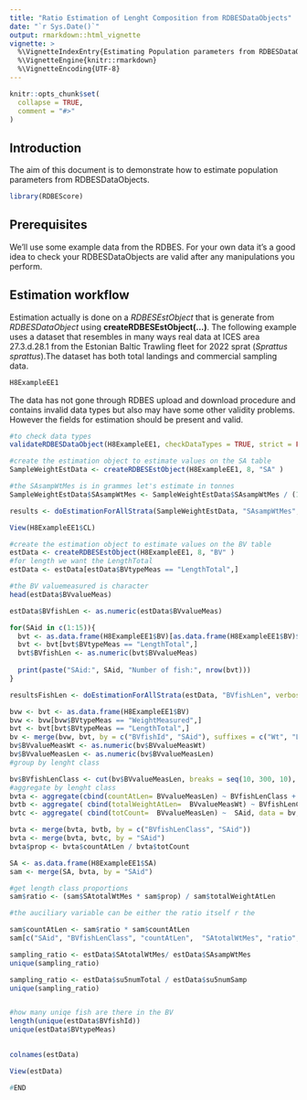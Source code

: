 ```yaml
---
title: "Ratio Estimation of Lenght Composition from RDBESDataObjects"
date: "`r Sys.Date()`"
output: rmarkdown::html_vignette
vignette: >
  %\VignetteIndexEntry{Estimating Population parameters from RDBESDataObjects}
  %\VignetteEngine{knitr::rmarkdown}
  %\VignetteEncoding{UTF-8}
---
```


```r
knitr::opts_chunk$set(
  collapse = TRUE,
  comment = "#>"
)
```


## Introduction 

The aim of this document is to demonstrate how to estimate population parameters from RDBESDataObjects. 

```r
library(RDBEScore)
```

## Prerequisites

We'll use some example data from the RDBES.  For your own data it's a good idea to check your RDBESDataObjects are valid after any manipulations you perform.


## Estimation workflow

Estimation actually  is done on a *RDBESEstObject* that is generate from *RDBESDataObject* using **createRDBESEstObject(...)**. The following example uses a dataset that  resembles in many ways real data at ICES area 27.3.d.28.1 from the Estonian Baltic Trawling fleet for 2022 sprat (*Sprattus sprattus*).The dataset has both total landings and commercial sampling data.

```r
H8ExampleEE1
```
The data has not gone through RDBES upload and download procedure and  contains invalid data types but also may have some other validity problems. However the fields for estimation should be present and valid.
```r
#to check data types
validateRDBESDataObject(H8ExampleEE1, checkDataTypes = TRUE, strict = FALSE)
```

```r
#create the estimation object to estimate values on the SA table
SampleWeightEstData <- createRDBESEstObject(H8ExampleEE1, 8, "SA" )

#the SAsampWtMes is in grammes let's estimate in tonnes
SampleWeightEstData$SAsampWtMes <- SampleWeightEstData$SAsampWtMes / (1000 * 1000)

results <- doEstimationForAllStrata(SampleWeightEstData, "SAsampWtMes", verbose = T, estimMethod = "ratio")
```



```r
View(H8ExampleEE1$CL)
```

```r
#create the estimation object to estimate values on the BV table
estData <- createRDBESEstObject(H8ExampleEE1, 8, "BV" )
#for length we want the LengthTotal
estData <- estData[estData$BVtypeMeas == "LengthTotal",]

#the BV valuemeasured is character
head(estData$BVvalueMeas)
```
```r
estData$BVfishLen <- as.numeric(estData$BVvalueMeas)
```


```r
for(SAid in c(1:15)){
  bvt <- as.data.frame(H8ExampleEE1$BV)[as.data.frame(H8ExampleEE1$BV)$SAid== SAid,]
  bvt <- bvt[bvt$BVtypeMeas == "LengthTotal",]
  bvt$BVfishLen <- as.numeric(bvt$BVvalueMeas)
  
  print(paste("SAid:", SAid, "Number of fish:", nrow(bvt)))
}
```


```r
resultsFishLen <- doEstimationForAllStrata(estData, "BVfishLen", verbose = T, estimMethod = "ratio")
```

```r
bvw <- bvt <- as.data.frame(H8ExampleEE1$BV)
bvw <- bvw[bvw$BVtypeMeas == "WeightMeasured",]
bvt <- bvt[bvt$BVtypeMeas == "LengthTotal",]
bv <- merge(bvw, bvt, by = c("BVfishId", "SAid"), suffixes = c("Wt", "Len"))
bv$BVvalueMeasWt <- as.numeric(bv$BVvalueMeasWt)
bv$BVvalueMeasLen <- as.numeric(bv$BVvalueMeasLen)
#group by lenght class

bv$BVfishLenClass <- cut(bv$BVvalueMeasLen, breaks = seq(10, 300, 10), include.lowest = TRUE)
#aggregate by lenght class
bvta <- aggregate(cbind(countAtLen= BVvalueMeasLen) ~ BVfishLenClass + SAid, data = bv, FUN = length)
bvtb <- aggregate( cbind(totalWeightAtLen=  BVvalueMeasWt) ~ BVfishLenClass + SAid, data = bv, FUN = sum)
bvtc <- aggregate( cbind(totCount=  BVvalueMeasLen) ~  SAid, data = bv, FUN = length)

bvta <- merge(bvta, bvtb, by = c("BVfishLenClass", "SAid"))
bvta <- merge(bvta, bvtc, by = "SAid")
bvta$prop <- bvta$countAtLen / bvta$totCount

SA <- as.data.frame(H8ExampleEE1$SA)
sam <- merge(SA, bvta, by = "SAid")

#get length class proportions
sam$ratio <- (sam$SAtotalWtMes * sam$prop) / sam$totalWeightAtLen

#the auciliary variable can be either the ratio itself r the 

sam$countAtLen <- sam$ratio * sam$countAtLen
sam[c("SAid", "BVfishLenClass", "countAtLen",  "SAtotalWtMes", "ratio", "prop")]
```


```r
sampling_ratio <- estData$SAtotalWtMes/ estData$SAsampWtMes
unique(sampling_ratio)
```

```r
sampling_ratio <- estData$su5numTotal / estData$su5numSamp
unique(sampling_ratio)
```
```r

```


```r
#how many uniqe fish are there in the BV
length(unique(estData$BVfishId))
unique(estData$BVtypeMeas)
  
```


```r
colnames(estData)
```


```r
View(estData)
```




```r

#END
```

